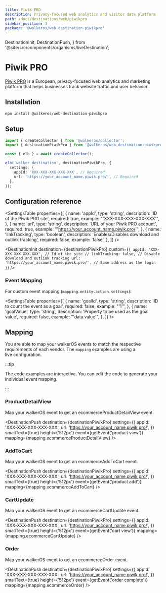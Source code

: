 ```yaml
---
title: Piwik PRO
description: Privacy-focused web analytics and visitor data platform
path: /docs/destinations/web/piwikpro
sidebar_position: 3
package: '@walkeros/web-destination-piwikpro'
---
```


  DestinationInit,
  DestinationPush,
} from '@site/src/components/organisms/liveDestination';

# Piwik PRO

<PackageLink
  env="web"
  github="packages/web/destinations/piwikpro"
  npm="@walkeros/web-destination-piwikpro"
/>

[Piwik PRO](https://piwik.pro/) is a European, privacy-focused web analytics and
marketing platform that helps businesses track website traffic and user
behavior.

## Installation

```bash
npm install @walkeros/web-destination-piwikpro
```

## Setup

```typescript
import { createCollector } from '@walkeros/collector';
import { destinationPiwikPro } from '@walkeros/web-destination-piwikpro';

const { elb } = await createCollector();

elb('walker destination', destinationPiwikPro, {
  settings: {
    appId: 'XXX-XXX-XXX-XXX-XXX', // Required
    url: 'https://your_account_name.piwik.pro/', // Required
  },
});
```

## Configuration reference

<SettingsTable
  properties={[
    {
      name: 'appId',
      type: 'string',
      description: 'ID of the Piwik PRO site',
      required: true,
      example: "'XXX-XXX-XXX-XXX-XXX'",
    },
    {
      name: 'url',
      type: 'string',
      description: 'URL of your Piwik PRO account',
      required: true,
      example: "'https://your_account_name.piwik.pro/'",
    },
    {
      name: 'linkTracking',
      type: 'boolean',
      description: 'Enables/Disables download and outlink tracking',
      required: false,
      example: 'false',
    },
  ]}
/>

<DestinationInit
  destination={destinationPiwikPro}
  custom={`{
    appId: 'XXX-XXX-XXX-XXX-XXX', // Id of the site
    // linkTracking: false, // Disable download and outlink tracking
    url: 'https://your_account_name.piwik.pro/', // Same address as the login
  }`}
/>

### Event Mapping

For custom event mapping (`mapping.entity.action.settings`):

<SettingsTable
  properties={[
    {
      name: 'goalId',
      type: 'string',
      description: 'ID to count the event as a goal',
      required: false,
      example: "'1'",
    },
    {
      name: 'goalValue',
      type: 'string',
      description: 'Property to be used as the goal value',
      required: false,
      example: "'data.value'",
    },
  ]}
/>

## Mapping

You are able to map your walkerOS events to match the respective requirements of
each vendor. The `mapping` examples are using a
live&nbsp;<Link to="#configuration">configuration</Link>.

:::tip

The code examples are interactive. You can edit the code to generate your
individual event mapping.

:::

### ProductDetailView

Map your walkerOS event to get
an&nbsp;<Link to="https://developers.piwik.pro/docs/ecommerceproductdetailview#examples">ecommerceProductDetailView</Link>
event.

<DestinationPush
  destination={destinationPiwikPro}
  settings={{
    appId: 'XXX-XXX-XXX-XXX-XXX',
    url: 'https://your_account_name.piwik.pro/',
  }}
  smallText={true}
  height={'512px'}
  event={getEvent('product view')}
  mapping={mapping.ecommerceProductDetailView}
/>

### AddToCart

Map your walkerOS event to get
an&nbsp;<Link to="https://developers.piwik.pro/docs/ecommerceaddtocart#examples">ecommerceAddToCart</Link>
event.

<DestinationPush
  destination={destinationPiwikPro}
  settings={{
    appId: 'XXX-XXX-XXX-XXX-XXX',
    url: 'https://your_account_name.piwik.pro/',
  }}
  smallText={true}
  height={'512px'}
  event={getEvent('product add')}
  mapping={mapping.ecommerceAddToCart}
/>

### CartUpdate

Map your walkerOS event to get
an&nbsp;<Link to="https://developers.piwik.pro/docs/ecommercecartupdate#examples">ecommerceCartUpdate</Link>
event.

<DestinationPush
  destination={destinationPiwikPro}
  settings={{
    appId: 'XXX-XXX-XXX-XXX-XXX',
    url: 'https://your_account_name.piwik.pro/',
  }}
  smallText={true}
  height={'512px'}
  event={getEvent('cart view')}
  mapping={mapping.ecommerceCartUpdate}
/>

### Order

Map your walkerOS event to get
an&nbsp;<Link to="https://developers.piwik.pro/docs/ecommerceorder#examples">ecommerceOrder</Link>
event.

<DestinationPush
  destination={destinationPiwikPro}
  settings={{
    appId: 'XXX-XXX-XXX-XXX-XXX',
    url: 'https://your_account_name.piwik.pro/',
  }}
  smallText={true}
  height={'512px'}
  event={getEvent('order complete')}
  mapping={mapping.ecommerceOrder}
/>
